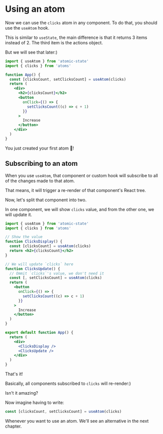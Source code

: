 # Using an atom

Now we can use the `clicks` atom in any component. To do that, you should use the `useAtom` hook.

This is similar to `useState`, the main difference is that it returns 3 items instead of 2. The third item is the actions object.

But we will see that later:)

```jsx
import { useAtom } from 'atomic-state'
import { clicks } from 'atoms'

function App() {
  const [clicksCount, setClicksCount] = useAtom(clicks)
  return (
    <div>
      <h2>{clicksCount}</h2>
      <button
        onClick={() => {
          setClicksCount((c) => c + 1)
        }}
      >
        Increase
      </button>
    </div>
  )
}
```

You just created your first atom 🥳!

## Subscribing to an atom

When you use `useAtom`, that component or custom hook will subscribe to all of the changes made to that atom.

That means, it will trigger a re-render of that component's React tree.

Now, let's split that component into two.

In one component, we will show `clicks` value, and from the other one, we will update it.

```jsx
import { useAtom } from 'atomic-state'
import { clicks } from 'atoms'

// Show the value
function ClicksDisplay() {
  const [clicksCount] = useAtom(clicks)
  return <h2>{clicksCount}</h2>
}

// We will update `clicks` here
function ClicksUpdate() {
  // Ommit `clicks`'s value, we don't need it
  const [, setClicksCount] = useAtom(clicks)
  return (
    <button
      onClick={() => {
        setClicksCount((c) => c + 1)
      }}
    >
      Increase
    </button>
  )
}

export default function App() {
  return (
    <div>
      <ClicksDisplay />
      <ClicksUpdate />
    </div>
  )
}
```

That's it!

Basically, all components subscribed to `clicks` will re-render:)

Isn't it amazing?

Now imagine having to write:

```jsx
const [clicksCount, setClicksCount] = useAtom(clicks)
```

Whenever you want to use an atom. We'll see an alternative in the next chapter.